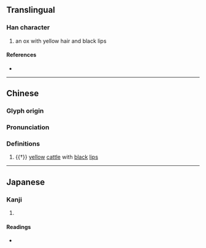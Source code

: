 {{character info}}
==Translingual==

===Han character===
{{Han char|rn=93|rad=牛|as=08|sn=12|four=20547|canj=HQYRD|ids=⿰牜享}}

# an ox with yellow hair and black lips

====References====
* {{Han ref|kx=0702.140|dkj=20062|dj=1115.190|hdz=31814.090|uh=7289|ud=29321|bh=DA69|bd=55913}}

----

==Chinese==
{{zh-forms}}

===Glyph origin===
{{Han etym}}

===Pronunciation===
{{zh-pron
|m=chún,rún
|c=seon4
|mc=y
|oc=y
|cat=n
}}

===Definitions===
{{zh-hanzi}}

# {{†}} [[yellow]] [[cattle]] with [[black]] [[lip]]s

----

==Japanese==

===Kanji===
{{ja-kanji|grade=|rs=牛08}}

# {{rfdef|ja|sort=牛08}}

====Readings====
* {{ja-readings|on=[[じゅん]] (jun), [[にん]] (nin), [[ぜん]] (zen), [[ねん]] (nen)|kun=}}